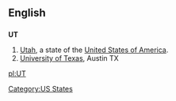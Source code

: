 {{see|ut}}
==English==

==={{Abbreviation}}===
'''UT'''

# [[Utah]], a state of the [[United States of America]].
# [[University of Texas]], Austin TX

[[Category:US States]]

[[pl:UT]]